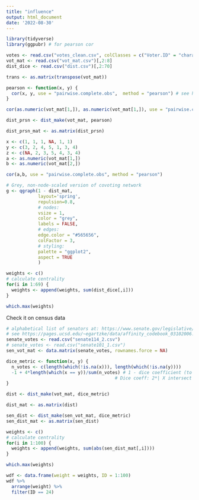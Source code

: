 ```yaml
---
title: "influence"
output: html_document
date: '2022-08-30'
---
```


```r
library(tidyverse)
library(ggpubr) # for pearson cor
```

```r
votes <- read.csv("votes_clean.csv", colClasses = c("Voter.ID" = "character", "Proposal.ID" = "character")) # IDs will be read as hex numbers if type is unspecified
vot_mat <- read.csv("vot_mat.csv")[,2:8]
dist_dice <- read.csv("dist.csv")[,2:70]
```

```r
trans <- as.matrix(transpose(vot_mat))

pearson <- function(x, y) {
  cor(x, y, use = "pairwise.complete.obs",  method = "pearson") # see https://thomasleeper.com/Rcourse/Tutorials/NAhandling.html                                                                 #   for more on the `use` parameter
}

cor(as.numeric(vot_mat[1,]), as.numeric(vot_mat[1,]), use = "pairwise.complete.obs", method = "pearson")

dist_prsn <- dist_make(vot_mat, pearson)

dist_prsn_mat <- as.matrix(dist_prsn)
```

```r
x <- c(1, 1, 1, NA, 1, 1)
y <- c(3, 2, 4, 5, 1, 3, 4)
z <- c(NA, 2, 3, 5, 4, 3, 4)
a <- as.numeric(vot_mat[1,])
b <- as.numeric(vot_mat[2,])

cor(a,b, use = "pairwise.complete.obs", method = "pearson")
```


```r
# Grey, non-node-scaled version of covoting network
g <- qgraph(1 - dist_mat, 
            layout='spring', 
            repulsion=0.8,
            # nodes:
            vsize = 1,
            color = "grey",
            labels = FALSE,
            # edges:
            edge.color = "#565656",
            colFactor = 3,
            # styling:
            palette = "ggplot2",
            aspect = TRUE
            )
```


```r
weights <- c()
# calculate centrality
for(i in 1:69) {
  weights <- append(weights, sum(dist_dice[,i]))
}

which.max(weights)
```


Check it on census data
```r
# alphabetical list of senators at: https://www.senate.gov/legislative/LIS/roll_call_votes/vote1142/vote_114_2_00144.htm
# see https://pages.ucsd.edu/~egartzke/data/affinity_codebook_03102006.pdf for how Affinities of Nations was calculated; try adopting that metric
senate_votes <- read.csv("senate114_2.csv")
# senate_votes <- read.csv("senate101_1.csv")
sen_vot_mat <- data.matrix(senate_votes, rownames.force = NA)

dice_metric <- function(x, y) {
  n_votes <- c(length(which(!is.na(x))), length(which(!is.na(y)))) 
  -1 + 4*length(which(x == y))/sum(n_votes) # 1 - dice coefficient (to make it a metric)
                                         # Dice coeff: 2*| X intersect Y | / |X| + |Y|
}

dist <- dist_make(vot_mat, dice_metric)

dist_mat <- as.matrix(dist)

sen_dist <- dist_make(sen_vot_mat, dice_metric)
sen_dist_mat <- as.matrix(sen_dist)

weights <- c()
# calculate centrality
for(i in 1:100) {
  weights <- append(weights, sum(abs(sen_dist_mat[,i])))
}

which.max(weights)

wdf <- data.frame(weight = weights, ID = 1:100)
wdf %>%
  arrange(weight) %>%
  filter(ID == 24)

```


